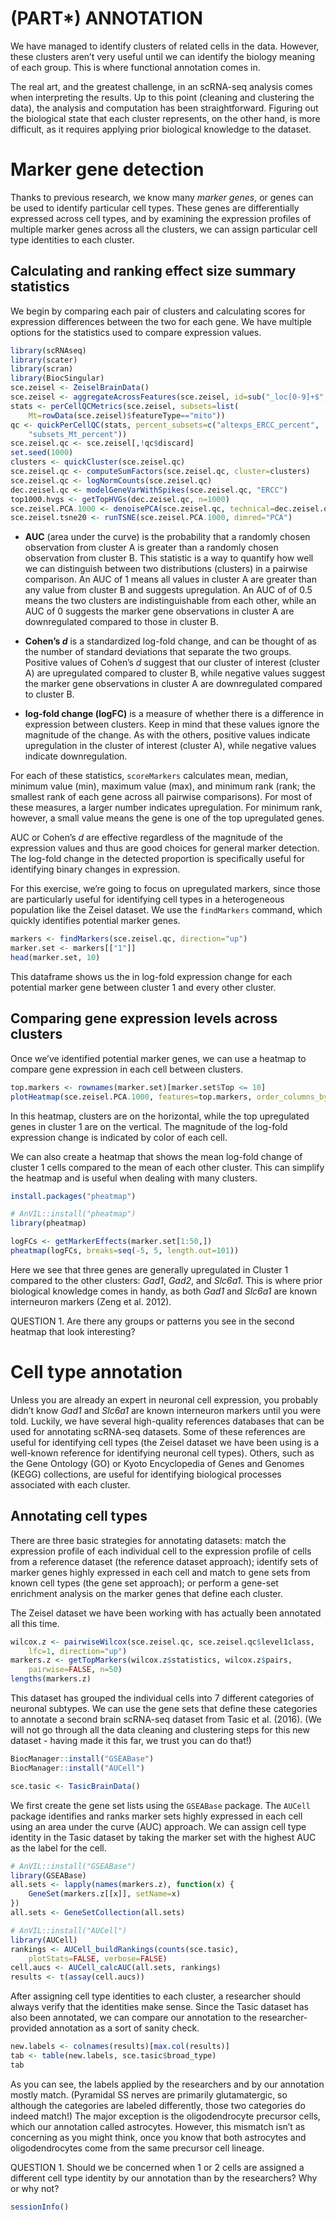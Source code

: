 # (PART\*) ANNOTATION {-}

We have managed to identify clusters of related cells in the data. However, these clusters aren't very useful until we can identify the biology meaning of each group. This is where functional annotation comes in.

The real art, and the greatest challenge, in an scRNA-seq analysis comes when interpreting the results. Up to this point (cleaning and clustering the data), the analysis and computation has been straightforward. Figuring out the biological state that each cluster represents, on the other hand, is more difficult, as it requires applying prior biological knowledge to the dataset. 

# Marker gene detection

Thanks to previous research, we know many _marker genes_, or genes can be used to identify particular cell types. These genes are differentially expressed across cell types, and by examining the expression profiles of multiple marker genes across all the clusters, we can assign particular cell type identities to each cluster. 

## Calculating and ranking effect size summary statistics

We begin by comparing each pair of clusters and calculating scores for expression differences between the two for each gene. We have multiple options for the statistics used to compare expression values.

```r
library(scRNAseq)
library(scater)
library(scran)
library(BiocSingular)
sce.zeisel <- ZeiselBrainData()
sce.zeisel <- aggregateAcrossFeatures(sce.zeisel, id=sub("_loc[0-9]+$", "", rownames(sce.zeisel)))
stats <- perCellQCMetrics(sce.zeisel, subsets=list(
    Mt=rowData(sce.zeisel)$featureType=="mito"))
qc <- quickPerCellQC(stats, percent_subsets=c("altexps_ERCC_percent", 
    "subsets_Mt_percent"))
sce.zeisel.qc <- sce.zeisel[,!qc$discard]
set.seed(1000)
clusters <- quickCluster(sce.zeisel.qc)
sce.zeisel.qc <- computeSumFactors(sce.zeisel.qc, cluster=clusters) 
sce.zeisel.qc <- logNormCounts(sce.zeisel.qc)
dec.zeisel.qc <- modelGeneVarWithSpikes(sce.zeisel.qc, "ERCC")
top1000.hvgs <- getTopHVGs(dec.zeisel.qc, n=1000)
sce.zeisel.PCA.1000 <- denoisePCA(sce.zeisel.qc, technical=dec.zeisel.qc, subset.row=top1000.hvgs)
sce.zeisel.tsne20 <- runTSNE(sce.zeisel.PCA.1000, dimred="PCA")
```

  * **AUC** (area under the curve) is the probability that a randomly chosen observation from cluster A is greater than a randomly chosen observation from cluster B. This statistic is a way to quantify how well we can distinguish between two distributions (clusters) in a pairwise comparison. An AUC of 1 means all values in cluster A are greater than any value from cluster B and suggests upregulation. An AUC of of 0.5 means the two clusters are indistinguishable from each other, while an AUC of 0 suggests the marker gene observations in cluster A are downregulated compared to those in cluster B. 
  
  * **Cohen's _d_** is a standardized log-fold change, and can be thought of as the number of standard deviations that separate the two groups. Positive values of Cohen's _d_ suggest that our cluster of interest (cluster A) are upregulated compared to cluster B, while negative values suggest the marker gene observations in cluster A are downregulated compared to cluster B.
  
  * **log-fold change (logFC)** is a measure of whether there is a difference in expression between clusters. Keep in mind that these values ignore the magnitude of the change. As with the others, positive values indicate upregulation in the cluster of interest (cluster A), while negative values indicate downregulation.

For each of these statistics, `scoreMarkers` calculates mean, median, minimum value (min), maximum value (max), and minimum rank (rank; the smallest rank of each gene across all pairwise comparisons). For most of these measures, a larger number indicates upregulation. For minimum rank, however, a small value means the gene is one of the top upregulated genes.

AUC or Cohen’s _d_ are effective regardless of the magnitude of the expression values and thus are good choices for general marker detection. The log-fold change in the detected proportion is specifically useful for identifying binary changes in expression.

For this exercise, we're going to focus on upregulated markers, since those are particularly useful for identifying cell types in a heterogeneous population like the Zeisel dataset. We use the `findMarkers` command, which quickly identifies potential marker genes.

```r
markers <- findMarkers(sce.zeisel.qc, direction="up")
marker.set <- markers[["1"]]
head(marker.set, 10)
```

This dataframe shows us the in log-fold expression change for each potential marker gene between cluster 1 and every other cluster.

## Comparing gene expression levels across clusters

Once we've identified potential marker genes, we can use a heatmap to compare gene expression in each cell between clusters. 

```r
top.markers <- rownames(marker.set)[marker.set$Top <= 10]
plotHeatmap(sce.zeisel.PCA.1000, features=top.markers, order_columns_by="label")
```

In this heatmap, clusters are on the horizontal, while the top upregulated genes in cluster 1 are on the vertical. The magnitude of the log-fold expression change is indicated by color of each cell. 

We can also create a heatmap that shows the mean log-fold change of cluster 1 cells compared to the mean of each other cluster. This can simplify the heatmap and is useful when dealing with many clusters.

```r
install.packages("pheatmap")
```

```r
# AnVIL::install("pheatmap")
library(pheatmap)

logFCs <- getMarkerEffects(marker.set[1:50,])
pheatmap(logFCs, breaks=seq(-5, 5, length.out=101))
```

Here we see that three genes are generally upregulated in Cluster 1 compared to the other clusters: _Gad1_, _Gad2_, and _Slc6a1_. This is where prior biological knowledge comes in handy, as both _Gad1_ and _Slc6a1_ are known interneuron markers (Zeng et al. 2012).

::: {.fyi}
QUESTION
1. Are there any groups or patterns you see in the second heatmap that look interesting?
:::

# Cell type annotation

Unless you are already an expert in neuronal cell expression, you probably didn't know _Gad1_ and _Slc6a1_ are known interneuron markers until you were told. Luckily, we have several high-quality references databases that can be used for annotating scRNA-seq datasets. Some of these references are useful for identifying cell types (the Zeisel dataset we have been using is a well-known reference for identifying neuronal cell types). Others, such as the Gene Ontology (GO) or Kyoto Encyclopedia of Genes and Genomes (KEGG) collections, are useful for identifying biological processes associated with each cluster.

## Annotating cell types

There are three basic strategies for annotating datasets: match the expression profile of each individual cell to the expression profile of cells from a reference dataset (the reference dataset approach); identify sets of marker genes highly expressed in each cell and match to gene sets from known cell types (the gene set approach); or perform a gene-set enrichment analysis on the marker genes that define each cluster. 

The Zeisel dataset we have been working with has actually been annotated all this time.

```r
wilcox.z <- pairwiseWilcox(sce.zeisel.qc, sce.zeisel.qc$level1class, 
    lfc=1, direction="up")
markers.z <- getTopMarkers(wilcox.z$statistics, wilcox.z$pairs,
    pairwise=FALSE, n=50)
lengths(markers.z)
```

This dataset has grouped the individual cells into 7 different categories of neuronal subtypes. We can use the gene sets that define these categories to annotate a second brain scRNA-seq dataset from Tasic et al. (2016). (We will not go through all the data cleaning and clustering steps for this new dataset - having made it this far, we trust you can do that!)

```r
BiocManager::install("GSEABase")
BiocManager::install("AUCell")
```

```r
sce.tasic <- TasicBrainData()
```

We first create the gene set lists using the `GSEABase` package. The `AUCell` package identifies and ranks marker sets highly expressed in each cell using an area under the curve (AUC) approach. We can assign cell type identity in the Tasic dataset by taking the marker set with the highest AUC as the label for the cell.

```r
# AnVIL::install("GSEABase")
library(GSEABase)
all.sets <- lapply(names(markers.z), function(x) {
    GeneSet(markers.z[[x]], setName=x)        
})
all.sets <- GeneSetCollection(all.sets)

# AnVIL::install("AUCell")
library(AUCell)
rankings <- AUCell_buildRankings(counts(sce.tasic),
    plotStats=FALSE, verbose=FALSE)
cell.aucs <- AUCell_calcAUC(all.sets, rankings)
results <- t(assay(cell.aucs))
```

After assigning cell type identities to each cluster, a researcher should always verify that the identities make sense. Since the Tasic dataset has also been annotated, we can compare our annotation to the researcher-provided annotation as a sort of sanity check.

```r
new.labels <- colnames(results)[max.col(results)]
tab <- table(new.labels, sce.tasic$broad_type)
tab
```

As you can see, the labels applied by the researchers and by our annotation mostly match. (Pyramidal SS nerves are primarily glutamatergic, so although the categories are labeled differently, those two categories do indeed match!) The major exception is the oligodendrocyte precursor cells, which our annotation called astrocytes. However, this mismatch isn't as concerning as you might think, once you know that both astrocytes and oligodendrocytes come from the same precursor cell lineage.

::: {.fyi}
QUESTION
1. Should we be concerned when 1 or 2 cells are assigned a different cell type identity by our annotation than by the researchers? Why or why not?
:::

```r
sessionInfo()
```

